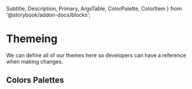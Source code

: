   Subtitle,
  Description,
  Primary,
  ArgsTable, ColorPalette, ColorItem } from '@storybook/addon-docs/blocks';


<Meta title="Introduction|Design/Themes" />

# Themeing

<Description>
  We can define all of our themes here so developers can have a reference when making changes.
</Description>

## Colors Palettes
<ColorPalette>
  <ColorItem
    title="Blinds.com"
    subtitle="Primary"
    colors={['#FFFFFF', '#E5E9F0', '#3060AF']}
  />
  <ColorItem
    title="JustBlinds.com"
    subtitle="Primary"
    colors={['#FFFFFF', '#F8F8F8', '#00A895']}
  />
  <ColorItem
    title="AmericanBlinds.com"
    subtitle="Primary"
    colors={['#FFFFFF', '#F6F6F6', '#D4B019']}
  />
  <ColorItem
    title="Homedepot.com"
    subtitle="Primary"
    colors={['#FFFFFF', '#EEEEEE', '#F66202']}
  />
</ColorPalette>